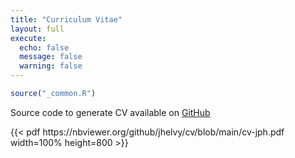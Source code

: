 ```yaml
---
title: "Curriculum Vitae"
layout: full
execute: 
  echo: false
  message: false
  warning: false
---
```


```r
source("_common.R")
```

Source code to generate CV available on <a href="https://github.com/jhelvy/cv" target="_blank">GitHub <i class="bi bi-github" role="img" aria-label="GitHub"></i></a>

{{< pdf https://nbviewer.org/github/jhelvy/cv/blob/main/cv-jph.pdf width=100% height=800 >}}

